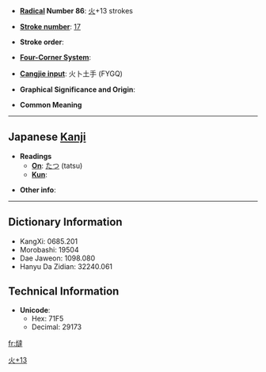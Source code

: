 * '''[[Wiktionary:Chinese radical index| Radical]] Number 86''': [[Wiktionary:Chinese radical index 火|火]]+13 strokes

* '''[[Wiktionary:Chinese total strokes index|Stroke number]]''': [[Wiktionary:Chinese total strokes index 17|17]]

* '''Stroke order''': 

* '''[[Wiktionary:Chinese four corner index|Four-Corner System]]''': 

* '''[[Wiktionary:Chinese Cangjie index|Cangjie input]]''': 火卜土手 (FYGQ)

* '''Graphical Significance and Origin''': 

* '''Common Meaning'''

----

== Japanese [[Kanji]] ==

* '''Readings'''
** '''[[On]]''': [[たつ]] (tatsu)
** '''[[Kun]]''': 

* '''Other info''':  

----

== Dictionary Information ==

* KangXi: 0685.201
* Morobashi: 19504
* Dae Jaweon: 1098.080
* Hanyu Da Zidian: 32240.061

== Technical Information ==

* '''Unicode''':
** Hex: 71F5
** Decimal: 29173

[[Category:Japanese-only CJKV Characters|火+13]]

[[fr:燵]]